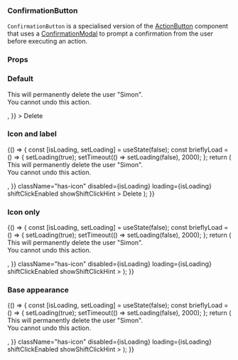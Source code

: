 

<Meta title="ConfirmationButton" component={ConfirmationButton} />

### ConfirmationButton

`ConfirmationButton` is a specialised version of the [ActionButton](?path=/docs/actionbutton--default-story) component that uses a [ConfirmationModal](?path=/docs/confirmationmodal--default-story) to prompt a confirmation from the user before executing an action.

### Props

<ArgsTable of={ConfirmationButton} />


### Default

<Canvas>
  <Story name="Default">
    <ConfirmationButton
      confirmationModalProps={{
        title: "Confirm delete",
        confirmButtonLabel: "Delete",
        onConfirm: doNothing,
        children:
          <p>
            This will permanently delete the user "Simon".<br/>
            You cannot undo this action.
          </p>,
      }}
    >
      Delete
    </ConfirmationButton>
  </Story>
</Canvas>

### Icon and label

<Canvas>
  <Story name="Icon and label">
    {() => {
      const [isLoading, setLoading] = useState(false);
      const brieflyLoad = () => {
        setLoading(true);
        setTimeout(() => setLoading(false), 2000);
      };
      return (
        <ConfirmationButton
          confirmationModalProps={{
            title: "Confirm delete",
            confirmButtonLabel: "Delete",
            onConfirm: brieflyLoad,
            children:
              <p>
                This will permanently delete the user "Simon".<br/>
                You cannot undo this action.
              </p>,
          }}
          className="has-icon"
          disabled={isLoading}
          loading={isLoading}
          shiftClickEnabled
          showShiftClickHint
        >
          <Icon name={ICONS.delete} />
          <span>Delete</span>
        </ConfirmationButton>
      );
    }}
  </Story>
</Canvas>

### Icon only

<Canvas>
  <Story name="Icon only">
    {() => {
      const [isLoading, setLoading] = useState(false);
      const brieflyLoad = () => {
        setLoading(true);
        setTimeout(() => setLoading(false), 2000);
      };
      return (
        <ConfirmationButton
          confirmationModalProps={{
            title: "Confirm delete",
            confirmButtonLabel: "Delete",
            onConfirm: brieflyLoad,
            children:
              <p>
                This will permanently delete the user "Simon".<br/>
                You cannot undo this action.
              </p>,
          }}
          className="has-icon"
          disabled={isLoading}
          loading={isLoading}
          shiftClickEnabled
          showShiftClickHint
        >
          <Icon name={ICONS.delete} />
        </ConfirmationButton>
      );
    }}
  </Story>
</Canvas>

### Base appearance

<Canvas>
  <Story name="Base appearance">
    {() => {
      const [isLoading, setLoading] = useState(false);
      const brieflyLoad = () => {
        setLoading(true);
        setTimeout(() => setLoading(false), 2000);
      };
      return (
        <ConfirmationButton
          appearance="base"
          confirmationModalProps={{
            title: "Confirm delete",
            confirmButtonLabel: "Delete",
            onConfirm: brieflyLoad,
            children:
              <p>
                This will permanently delete the user "Simon".<br/>
                You cannot undo this action.
              </p>,
          }}
          className="has-icon"
          disabled={isLoading}
          loading={isLoading}
          shiftClickEnabled
          showShiftClickHint
        >
          <Icon name={ICONS.delete} />
        </ConfirmationButton>
      );
    }}
  </Story>
</Canvas>
